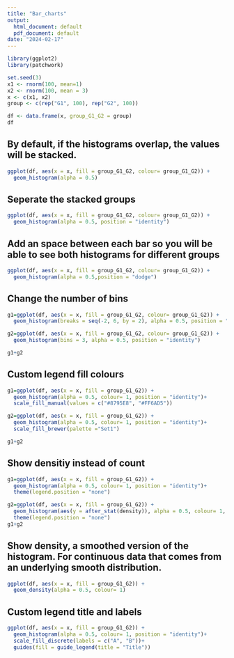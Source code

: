 ```yaml
---
title: "Bar_charts"
output:
  html_document: default
  pdf_document: default
date: "2024-02-17"
---
```

```r
library(ggplot2)
library(patchwork)
```

```r
set.seed(3)
x1 <- rnorm(100, mean=1)
x2 <- rnorm(100, mean = 3)
x <- c(x1, x2)
group <- c(rep("G1", 100), rep("G2", 100))

df <- data.frame(x, group_G1_G2 = group)
df
```

## By default, if the histograms overlap, the values will be stacked. 

```r
ggplot(df, aes(x = x, fill = group_G1_G2, colour= group_G1_G2)) + 
  geom_histogram(alpha = 0.5)
```

## Seperate the stacked groups

```r
ggplot(df, aes(x = x, fill = group_G1_G2, colour= group_G1_G2)) + 
  geom_histogram(alpha = 0.5, position = "identity")
```

## Add an space between each bar so you will be able to see both histograms for different groups

```r
ggplot(df, aes(x = x, fill = group_G1_G2, colour= group_G1_G2)) + 
  geom_histogram(alpha = 0.5,position = "dodge")
```

## Change the number of bins

```r
g1=ggplot(df, aes(x = x, fill = group_G1_G2, colour= group_G1_G2)) + 
  geom_histogram(breaks = seq(-2, 6, by = 2), alpha = 0.5, position = "identity")

g2=ggplot(df, aes(x = x, fill = group_G1_G2, colour= group_G1_G2)) + 
  geom_histogram(bins = 3, alpha = 0.5, position = "identity")

g1+g2
```


## Custom legend fill colours

```r
g1=ggplot(df, aes(x = x, fill = group_G1_G2)) + 
  geom_histogram(alpha = 0.5, colour= 1, position = "identity")+
  scale_fill_manual(values = c("#8795E8", "#FF6AD5"))

g2=ggplot(df, aes(x = x, fill = group_G1_G2)) + 
  geom_histogram(alpha = 0.5, colour= 1, position = "identity")+
  scale_fill_brewer(palette ="Set1")

g1+g2
```

## Show densitiy instead of count
```r
g1=ggplot(df, aes(x = x, fill = group_G1_G2)) + 
  geom_histogram(alpha = 0.5, colour= 1, position = "identity")+ 
  theme(legend.position = "none")

g2=ggplot(df, aes(x = x, fill = group_G1_G2)) + 
  geom_histogram(aes(y = after_stat(density)), alpha = 0.5, colour= 1, position = "identity")+ 
  theme(legend.position = "none")
g1+g2
```

## Show density, a smoothed version of the histogram. For continuous data that comes from an underlying smooth distribution.
```r
ggplot(df, aes(x = x, fill = group_G1_G2)) + 
  geom_density(alpha = 0.5, colour= 1)
```

## Custom legend title and labels
```r
ggplot(df, aes(x = x, fill = group_G1_G2)) + 
  geom_histogram(alpha = 0.5, colour= 1, position = "identity")+
  scale_fill_discrete(labels = c("A", "B"))+ 
  guides(fill = guide_legend(title = "Title"))
```
